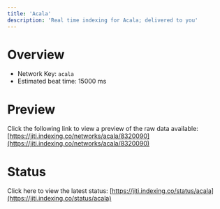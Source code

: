 ```yaml
---
title: 'Acala'
description: 'Real time indexing for Acala; delivered to you'
---
```


# Overview
- Network Key: `acala`
- Estimated beat time: 15000 ms

# Preview
Click the following link to view a preview of the raw data available: [https://jiti.indexing.co/networks/acala/8320090](https://jiti.indexing.co/networks/acala/8320090)

# Status
Click here to view the latest status: [https://jiti.indexing.co/status/acala](https://jiti.indexing.co/status/acala)
